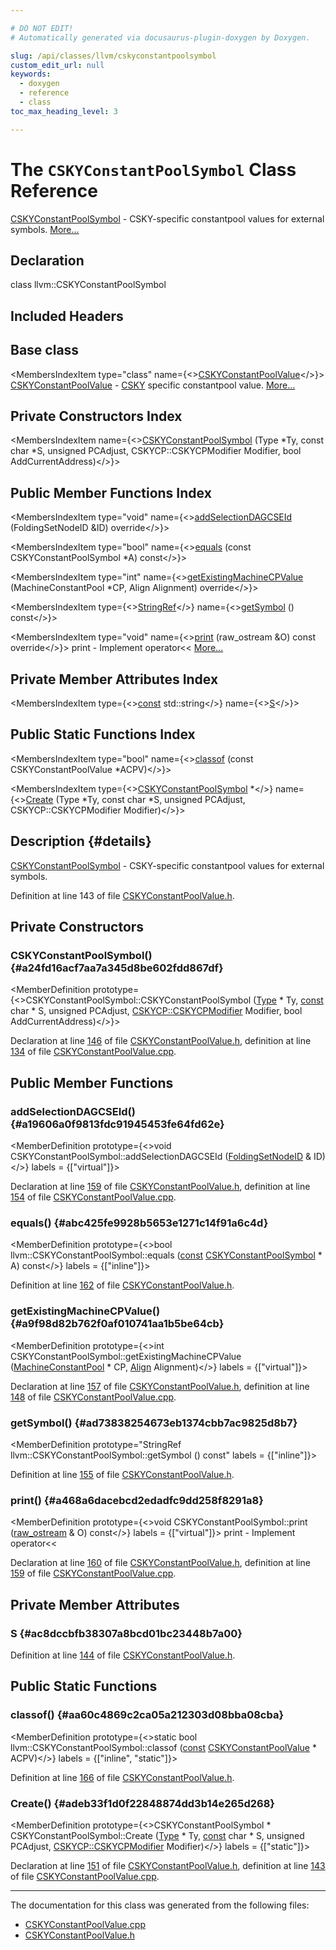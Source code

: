 ```yaml
---

# DO NOT EDIT!
# Automatically generated via docusaurus-plugin-doxygen by Doxygen.

slug: /api/classes/llvm/cskyconstantpoolsymbol
custom_edit_url: null
keywords:
  - doxygen
  - reference
  - class
toc_max_heading_level: 3

---
```





# The `CSKYConstantPoolSymbol` Class Reference

<DoxygenPage pluginConfig={pluginConfig}>

<a href="/docs/api/classes/llvm/cskyconstantpoolsymbol">CSKYConstantPoolSymbol</a> - CSKY-specific constantpool values for external symbols. <a href="#details">More...</a>

## Declaration

<CodeBlock>class llvm::CSKYConstantPoolSymbol</CodeBlock>

## Included Headers

<IncludesList>
<IncludesListItem
  filePath="Target/CSKY/CSKYConstantPoolValue.h"
  permalink="/docs/api/files/lib/lib/target/lib/target/csky/cskyconstantpoolvalue-h"
  isLocal="true" />
</IncludesList>

## Base class

<MembersIndex>

<MembersIndexItem
  type="class"
  name={<><a href="/docs/api/classes/llvm/cskyconstantpoolvalue">CSKYConstantPoolValue</a></>}>
<a href="/docs/api/classes/llvm/cskyconstantpoolvalue">CSKYConstantPoolValue</a> - <a href="/docs/api/namespaces/llvm/csky">CSKY</a> specific constantpool value. <a href="/docs/api/classes/llvm/cskyconstantpoolvalue/#details">More...</a>
</MembersIndexItem>

</MembersIndex>

## Private Constructors Index

<MembersIndex>

<MembersIndexItem
  name={<><a href="#a24fd16acf7aa7a345d8be602fdd867df">CSKYConstantPoolSymbol</a> (Type &#42;Ty, const char &#42;S, unsigned PCAdjust, CSKYCP::CSKYCPModifier Modifier, bool AddCurrentAddress)</>}>
</MembersIndexItem>

</MembersIndex>

## Public Member Functions Index

<MembersIndex>

<MembersIndexItem
  type="void"
  name={<><a href="#a19606a0f9813fdc91945453fe64fd62e">addSelectionDAGCSEId</a> (FoldingSetNodeID &amp;ID) override</>}>
</MembersIndexItem>

<MembersIndexItem
  type="bool"
  name={<><a href="#abc425fe9928b5653e1271c14f91a6c4d">equals</a> (const CSKYConstantPoolSymbol &#42;A) const</>}>
</MembersIndexItem>

<MembersIndexItem
  type="int"
  name={<><a href="#a9f98d82b762f0af010741aa1b5be64cb">getExistingMachineCPValue</a> (MachineConstantPool &#42;CP, Align Alignment) override</>}>
</MembersIndexItem>

<MembersIndexItem
  type={<><a href="/docs/api/classes/llvm/stringref">StringRef</a></>}
  name={<><a href="#ad73838254673eb1374cbb7ac9825d8b7">getSymbol</a> () const</>}>
</MembersIndexItem>

<MembersIndexItem
  type="void"
  name={<><a href="#a468a6dacebcd2edadfc9dd258f8291a8">print</a> (raw&#95;ostream &amp;O) const override</>}>
print - Implement operator&lt;&lt; <a href="#a468a6dacebcd2edadfc9dd258f8291a8">More...</a>
</MembersIndexItem>

</MembersIndex>

## Private Member Attributes Index

<MembersIndex>

<MembersIndexItem
  type={<><a href="/docs/api/files/lib/lib/target/lib/target/aarch64/aarch64promoteconstant-cpp/#a90f8350fecae261c25be85d38b451bff">const</a> std::string</>}
  name={<><a href="#ac8dccbfb38307a8bcd01bc23448b7a00">S</a></>}>
</MembersIndexItem>

</MembersIndex>

## Public Static Functions Index

<MembersIndex>

<MembersIndexItem
  type="bool"
  name={<><a href="#aa60c4869c2ca05a212303d08bba08cba">classof</a> (const CSKYConstantPoolValue &#42;ACPV)</>}>
</MembersIndexItem>

<MembersIndexItem
  type={<><a href="/docs/api/classes/llvm/cskyconstantpoolsymbol">CSKYConstantPoolSymbol</a> &#42;</>}
  name={<><a href="#adeb33f1d0f22848874dd3b14e265d268">Create</a> (Type &#42;Ty, const char &#42;S, unsigned PCAdjust, CSKYCP::CSKYCPModifier Modifier)</>}>
</MembersIndexItem>

</MembersIndex>

## Description {#details}

<a href="/docs/api/classes/llvm/cskyconstantpoolsymbol">CSKYConstantPoolSymbol</a> - CSKY-specific constantpool values for external symbols.

Definition at line 143 of file <a href="/docs/api/files/lib/lib/target/lib/target/csky/cskyconstantpoolvalue-h">CSKYConstantPoolValue.h</a>.

<SectionDefinition>

## Private Constructors

### CSKYConstantPoolSymbol() {#a24fd16acf7aa7a345d8be602fdd867df}

<MemberDefinition
  prototype={<>CSKYConstantPoolSymbol::CSKYConstantPoolSymbol (<a href="/docs/api/classes/llvm/type">Type</a> &#42; Ty, <a href="/docs/api/files/lib/lib/target/lib/target/aarch64/aarch64promoteconstant-cpp/#a90f8350fecae261c25be85d38b451bff">const</a> char &#42; S, unsigned PCAdjust, <a href="/docs/api/namespaces/llvm/cskycp/#a4adf83f12fd4b32c53af26ac279ae9e4">CSKYCP::CSKYCPModifier</a> Modifier, bool AddCurrentAddress)</>}>

Declaration at line <a href="/docs/api/files/lib/lib/target/lib/target/csky/cskyconstantpoolvalue-h/#l00146">146</a> of file <a href="/docs/api/files/lib/lib/target/lib/target/csky/cskyconstantpoolvalue-h">CSKYConstantPoolValue.h</a>, definition at line <a href="/docs/api/files/lib/lib/target/lib/target/csky/cskyconstantpoolvalue-cpp/#l00134">134</a> of file <a href="/docs/api/files/lib/lib/target/lib/target/csky/cskyconstantpoolvalue-cpp">CSKYConstantPoolValue.cpp</a>.
</MemberDefinition>

</SectionDefinition>

<SectionDefinition>

## Public Member Functions

### addSelectionDAGCSEId() {#a19606a0f9813fdc91945453fe64fd62e}

<MemberDefinition
  prototype={<>void CSKYConstantPoolSymbol::addSelectionDAGCSEId (<a href="/docs/api/classes/llvm/foldingsetnodeid">FoldingSetNodeID</a> &amp; ID)</>}
  labels = {["virtual"]}>

Declaration at line <a href="/docs/api/files/lib/lib/target/lib/target/csky/cskyconstantpoolvalue-h/#l00159">159</a> of file <a href="/docs/api/files/lib/lib/target/lib/target/csky/cskyconstantpoolvalue-h">CSKYConstantPoolValue.h</a>, definition at line <a href="/docs/api/files/lib/lib/target/lib/target/csky/cskyconstantpoolvalue-cpp/#l00154">154</a> of file <a href="/docs/api/files/lib/lib/target/lib/target/csky/cskyconstantpoolvalue-cpp">CSKYConstantPoolValue.cpp</a>.
</MemberDefinition>

### equals() {#abc425fe9928b5653e1271c14f91a6c4d}

<MemberDefinition
  prototype={<>bool llvm::CSKYConstantPoolSymbol::equals (<a href="/docs/api/files/lib/lib/target/lib/target/aarch64/aarch64promoteconstant-cpp/#a90f8350fecae261c25be85d38b451bff">const</a> <a href="/docs/api/classes/llvm/cskyconstantpoolsymbol">CSKYConstantPoolSymbol</a> &#42; A) const</>}
  labels = {["inline"]}>

Definition at line <a href="/docs/api/files/lib/lib/target/lib/target/csky/cskyconstantpoolvalue-h/#l00162">162</a> of file <a href="/docs/api/files/lib/lib/target/lib/target/csky/cskyconstantpoolvalue-h">CSKYConstantPoolValue.h</a>.
</MemberDefinition>

### getExistingMachineCPValue() {#a9f98d82b762f0af010741aa1b5be64cb}

<MemberDefinition
  prototype={<>int CSKYConstantPoolSymbol::getExistingMachineCPValue (<a href="/docs/api/classes/llvm/machineconstantpool">MachineConstantPool</a> &#42; CP, <a href="/docs/api/structs/llvm/align">Align</a> Alignment)</>}
  labels = {["virtual"]}>

Declaration at line <a href="/docs/api/files/lib/lib/target/lib/target/csky/cskyconstantpoolvalue-h/#l00157">157</a> of file <a href="/docs/api/files/lib/lib/target/lib/target/csky/cskyconstantpoolvalue-h">CSKYConstantPoolValue.h</a>, definition at line <a href="/docs/api/files/lib/lib/target/lib/target/csky/cskyconstantpoolvalue-cpp/#l00148">148</a> of file <a href="/docs/api/files/lib/lib/target/lib/target/csky/cskyconstantpoolvalue-cpp">CSKYConstantPoolValue.cpp</a>.
</MemberDefinition>

### getSymbol() {#ad73838254673eb1374cbb7ac9825d8b7}

<MemberDefinition
  prototype="StringRef llvm::CSKYConstantPoolSymbol::getSymbol () const"
  labels = {["inline"]}>

Definition at line <a href="/docs/api/files/lib/lib/target/lib/target/csky/cskyconstantpoolvalue-h/#l00155">155</a> of file <a href="/docs/api/files/lib/lib/target/lib/target/csky/cskyconstantpoolvalue-h">CSKYConstantPoolValue.h</a>.
</MemberDefinition>

### print() {#a468a6dacebcd2edadfc9dd258f8291a8}

<MemberDefinition
  prototype={<>void CSKYConstantPoolSymbol::print (<a href="/docs/api/classes/llvm/raw-ostream">raw&#95;ostream</a> &amp; O) const</>}
  labels = {["virtual"]}>
print - Implement operator&lt;&lt;

Declaration at line <a href="/docs/api/files/lib/lib/target/lib/target/csky/cskyconstantpoolvalue-h/#l00160">160</a> of file <a href="/docs/api/files/lib/lib/target/lib/target/csky/cskyconstantpoolvalue-h">CSKYConstantPoolValue.h</a>, definition at line <a href="/docs/api/files/lib/lib/target/lib/target/csky/cskyconstantpoolvalue-cpp/#l00159">159</a> of file <a href="/docs/api/files/lib/lib/target/lib/target/csky/cskyconstantpoolvalue-cpp">CSKYConstantPoolValue.cpp</a>.
</MemberDefinition>

</SectionDefinition>

<SectionDefinition>

## Private Member Attributes

### S {#ac8dccbfb38307a8bcd01bc23448b7a00}

<MemberDefinition
  prototype="const std::string llvm::CSKYConstantPoolSymbol::S">

Definition at line <a href="/docs/api/files/lib/lib/target/lib/target/csky/cskyconstantpoolvalue-h/#l00144">144</a> of file <a href="/docs/api/files/lib/lib/target/lib/target/csky/cskyconstantpoolvalue-h">CSKYConstantPoolValue.h</a>.
</MemberDefinition>

</SectionDefinition>

<SectionDefinition>

## Public Static Functions

### classof() {#aa60c4869c2ca05a212303d08bba08cba}

<MemberDefinition
  prototype={<>static bool llvm::CSKYConstantPoolSymbol::classof (<a href="/docs/api/files/lib/lib/target/lib/target/aarch64/aarch64promoteconstant-cpp/#a90f8350fecae261c25be85d38b451bff">const</a> <a href="/docs/api/classes/llvm/cskyconstantpoolvalue">CSKYConstantPoolValue</a> &#42; ACPV)</>}
  labels = {["inline", "static"]}>

Definition at line <a href="/docs/api/files/lib/lib/target/lib/target/csky/cskyconstantpoolvalue-h/#l00166">166</a> of file <a href="/docs/api/files/lib/lib/target/lib/target/csky/cskyconstantpoolvalue-h">CSKYConstantPoolValue.h</a>.
</MemberDefinition>

### Create() {#adeb33f1d0f22848874dd3b14e265d268}

<MemberDefinition
  prototype={<>CSKYConstantPoolSymbol &#42; CSKYConstantPoolSymbol::Create (<a href="/docs/api/classes/llvm/type">Type</a> &#42; Ty, <a href="/docs/api/files/lib/lib/target/lib/target/aarch64/aarch64promoteconstant-cpp/#a90f8350fecae261c25be85d38b451bff">const</a> char &#42; S, unsigned PCAdjust, <a href="/docs/api/namespaces/llvm/cskycp/#a4adf83f12fd4b32c53af26ac279ae9e4">CSKYCP::CSKYCPModifier</a> Modifier)</>}
  labels = {["static"]}>

Declaration at line <a href="/docs/api/files/lib/lib/target/lib/target/csky/cskyconstantpoolvalue-h/#l00151">151</a> of file <a href="/docs/api/files/lib/lib/target/lib/target/csky/cskyconstantpoolvalue-h">CSKYConstantPoolValue.h</a>, definition at line <a href="/docs/api/files/lib/lib/target/lib/target/csky/cskyconstantpoolvalue-cpp/#l00143">143</a> of file <a href="/docs/api/files/lib/lib/target/lib/target/csky/cskyconstantpoolvalue-cpp">CSKYConstantPoolValue.cpp</a>.
</MemberDefinition>

</SectionDefinition>

<hr/>

The documentation for this class was generated from the following files:

<ul>
<li><a href="/docs/api/files/lib/lib/target/lib/target/csky/cskyconstantpoolvalue-cpp">CSKYConstantPoolValue.cpp</a></li>
<li><a href="/docs/api/files/lib/lib/target/lib/target/csky/cskyconstantpoolvalue-h">CSKYConstantPoolValue.h</a></li>
</ul>

</DoxygenPage>
